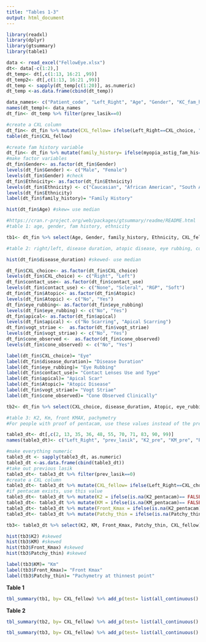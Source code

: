 ```yaml
---
title: "Tables 1-3"
output: html_document
---
```


```r
library(readxl)
library(dplyr)
library(gtsummary)
library(table1)

data <- read_excel("FellowEye.xlsx")
dt<- data[-c(1:2),]
dt_temp<- dt[,c(1:13, 16:21 ,99)]
dt_temp2<- dt[,c(1:13, 16:21 ,99)]
dt_temp <- sapply(dt_temp[c(1:20)], as.numeric)
dt_temp <-as.data.frame(cbind(dt_temp))

data_names<- c("Patient_code", "Left_Right", "Age", "Gender", "KC_fam_his", "myopia_astig_fam_his", "Ethnicity", "Atopic", "Other_sys_dis", "eye_rubbing", "disease_duration", "corneal_trans", "prev_lasik", "worse_eye", "contact_use", "apical", "vogt_striae", "fleischer_ring", "cone_observed", "CXL_choice") 
names(dt_temp)<- data_names
dt_fin<- dt_temp %>% filter(prev_lasik==0)

#create a CXL column
dt_fin<- dt_fin %>% mutate(CXL_fellow= ifelse(Left_Right==CXL_choice, "Bilateral", "Unilateral"))
table(dt_fin$CXL_fellow)

#create fam history variable
dt_fin<- dt_fin %>% mutate(family_history= ifelse(myopia_astig_fam_his==1, "Myopia/ astigmatism", ifelse(KC_fam_his==1, "KCN", ifelse(is.na(dt_fin$KC_fam_his), NA, "None"))))
#make factor variables
dt_fin$Gender<- as.factor(dt_fin$Gender)
levels(dt_fin$Gender) <- c("Male", "Female")
levels(dt_fin$Gender) #check
dt_fin$Ethnicity<- as.factor(dt_fin$Ethnicity)
levels(dt_fin$Ethnicity) <- c("Caucasian", "African American", "South Asian", "East Asian", "Hispanic")
levels(dt_fin$Ethnicity)
label(dt_fin$family_history)= "Family History"

hist(dt_fin$Age) #skew= use median

#https://cran.r-project.org/web/packages/gtsummary/readme/README.html
#table 1: age, gender, fam history, ethnicity

tb1<- dt_fin %>% select(Age, Gender, family_history, Ethnicity, CXL_fellow) 

#table 2: right/left, disease duration, atopic disease, eye rubbing, contact use and type, apical scar, vogt straie, cone observed clinically

hist(dt_fin$disease_duration) #skewed- use median

dt_fin$CXL_choice<- as.factor(dt_fin$CXL_choice)
levels(dt_fin$CXL_choice) <- c("Right", "Left")
dt_fin$contact_use<- as.factor(dt_fin$contact_use)
levels(dt_fin$contact_use) <- c("None", "Scleral", "RGP", "Soft")
dt_fin$dt_fin$Atopic<- as.factor(dt_fin$Atopic)
levels(dt_fin$Atopic) <- c("No", "Yes")
dt_fin$eye_rubbing<- as.factor(dt_fin$eye_rubbing)
levels(dt_fin$eye_rubbing) <- c("No", "Yes")
dt_fin$apical<- as.factor(dt_fin$apical)
levels(dt_fin$apical) <- c("No Scarring", "Apical Scarring")
dt_fin$vogt_striae <-  as.factor(dt_fin$vogt_striae)
levels(dt_fin$vogt_striae) <- c("No", "Yes")
dt_fin$cone_observed <-  as.factor(dt_fin$cone_observed)
levels(dt_fin$cone_observed) <- c("No", "Yes")

label(dt_fin$CXL_choice)= "Eye"
label(dt_fin$disease_duration)= "Disease Duration"
label(dt_fin$eye_rubbing)= "Eye Rubbing"
label(dt_fin$contact_use)= "Contact Lenses Use and Type"
label(dt_fin$apical)= "Apical Scar"
label(dt_fin$Atopic)= "Atopic Disease"
label(dt_fin$vogt_striae)= "Vogt Striae"
label(dt_fin$cone_observed)= "Cone Observed Clinically"

tb2<- dt_fin %>% select(CXL_choice, disease_duration, Atopic, eye_rubbing, contact_use, apical,vogt_striae, cone_observed, CXL_fellow) 

#table 3: K2, Km, front KMAX, pachymetry
#For people with proof of pentacam, use these values instead of the pre-operative 

table3_dt<- dt[,c(2, 13, 35, 36, 48, 55, 70, 71, 83, 90, 99)]
names(table3_dt)<- c("Left_Right", "prev_lasik", "K2_pre", "KM_pre", "Patchy_thin_pre", "K_max_front_pre", "K2_pentacam", "KM_pentacam", "Patchy_thin_pentacam", "K_max_front_pentacam", "CXL_choice")

#make everything numeric
table3_dt <- sapply(table3_dt, as.numeric)
table3_dt <-as.data.frame(cbind(table3_dt))
#take out previous lasik
table3_dt<- table3_dt %>% filter(prev_lasik==0)
#create a CXL column
table3_dt<- table3_dt %>% mutate(CXL_fellow= ifelse(Left_Right==CXL_choice, "Bilateral", "Unilateral"))
#if pentacam exists, use this value
table3_dt<- table3_dt %>% mutate(K2 = ifelse(is.na(K2_pentacam)== FALSE, K2_pentacam, K2_pre))
table3_dt<- table3_dt %>% mutate(KM = ifelse(is.na(KM_pentacam)== FALSE, K2_pentacam, KM_pre))
table3_dt<- table3_dt %>% mutate(Front_Kmax = ifelse(is.na(K2_pentacam)== FALSE, K_max_front_pentacam, K_max_front_pre))
table3_dt<- table3_dt %>% mutate(Patchy_thin = ifelse(is.na(Patchy_thin_pentacam)== FALSE, K2_pentacam, Patchy_thin_pre))

tb3<- table3_dt %>% select(K2, KM, Front_Kmax, Patchy_thin, CXL_fellow)

hist(tb3$K2) #skewed
hist(tb3$KM) #skewed
hist(tb3$Front_Kmax) #skewed
hist(tb3$Patchy_thin) #skewed

label(tb3$KM)= "Km"
label(tb3$Front_Kmax)= "Front Kmax"
label(tb3$Patchy_thin)= "Pachymetry at thinnest point"
```

**Table 1**
```r
tbl_summary(tb1, by= CXL_fellow) %>% add_p(test= list(all_continuous() ~ "t.test")) %>% modify_header(label = "**Variable**") %>% bold_labels() %>% modify_spanning_header(starts_with("stat_") ~ "**CXL Type**")%>% modify_footnote(update = starts_with("stat_") ~ "median (IQR) for continuous variables; n (%) categorical variables")
```

**Table 2**
```r
tbl_summary(tb2, by= CXL_fellow) %>% add_p(test= list(all_continuous() ~ "t.test")) %>% modify_header(label = "**Variable**") %>% bold_labels() %>% modify_spanning_header(starts_with("stat_") ~ "**CXL Type**")%>% modify_footnote(update = starts_with("stat_") ~ "median (IQR) for continuous variables; n (%) categorical variables")
```

```r
tbl_summary(tb3, by= CXL_fellow) %>% add_p(test= list(all_continuous() ~ "t.test")) %>% modify_header(label = "**Variable**") %>% bold_labels() %>% modify_spanning_header(starts_with("stat_") ~ "**CXL Type**") %>% modify_footnote(update = starts_with("stat_") ~ "median (IQR) for continuous variables; n (%) categorical variables")
```


